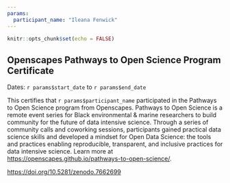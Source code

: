 ```yaml
---
params:
  participant_name: "Ileana Fenwick"
---
```

```r
knitr::opts_chunk$set(echo = FALSE)
```


## Openscapes Pathways to Open Science Program Certificate
Dates: `r params$start_date` to `r params$end_date`

This certifies that `r params$participant_name` participated in the Pathways to Open Science program from Openscapes. Pathways to Open Science is a remote event series for Black environmental & marine researchers to build community for the future of data intensive science. Through a series of community calls and coworking sessions, participants gained practical data science skills and developed a mindset for Open Data Science: the tools and practices enabling reproducible, transparent, and inclusive practices for data intensive science. Learn more at <https://openscapes.github.io/pathways-to-open-science/>.

<https://doi.org/10.5281/zenodo.7662699>
